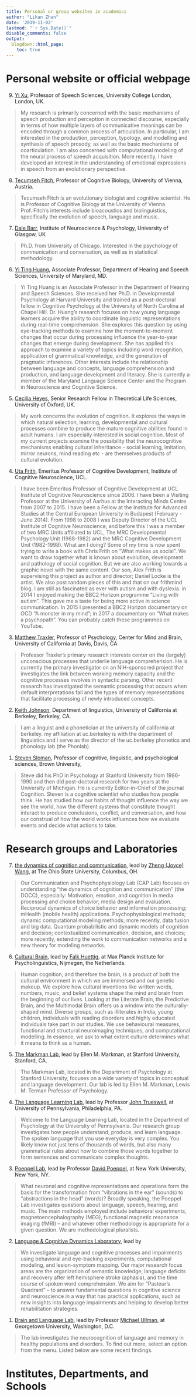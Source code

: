```yaml
---
title: Personal or group websites in academics
author: "Likan Zhan"
date: '2019-11-02'
lastmod: "`r Sys.Date()`"
disable_comments: false
output:
  blogdown::html_page:
    toc: true
---
```


# Personal website or official webpage

9. [Yi Xu](http://www.homepages.ucl.ac.uk/~uclyyix/), Professor of Speech Sciences, University College London, London, UK.

> My research is primarily concerned with the basic mechanisms of speech production and perception in connected discourse, especially in terms of how multiple layers of communicative meanings can be encoded through a common process of articulation. In particular, I am interested in the production, perception, typology, and modelling and synthesis of speech prosody, as well as the basic mechanisms of coarticulation. I am also concerned with computational modeling of the neural process of speech acquisition. More recently, I have developed an interest in the understanding of emotional expressions in speech from an evolutionary perspective.

8. [Tecumseh Fitch](https://homepage.univie.ac.at/tecumseh.fitch/), Professor of Cognitive Biology, University of Vienna, Austria.

> Tecumseh Fitch is an evolutionary biologist and cognitive scientist. He is Professor of Cognitive Biology at the University of Vienna. Prof. Fitch’s interests include bioacoustics and biolinguistics, specifically the evolution of speech, language and music.

7. [Dale Barr](https://www.gla.ac.uk/researchinstitutes/neurosciencepsychology/staff/dalebarr/), Institute of Neuroscience & Psychology, University of Glasgow, UK

> Ph.D. from University of Chicago. Interested in the psychology of communication and conversation, as well as in statistical methodology. 

6. [Yi Ting Huang](https://hesp.umd.edu/facultyprofile/huang/yi-ting), Associate Professor, Department of Hearing and Speech Sciences, University of Maryland, MD.

> Yi Ting Huang is an Associate Professor in the Department of Hearing and Speech Sciences. She received her Ph.D. in Developmental Psychology at Harvard University and trained as a post-doctoral fellow in Cognitive Psychology at the University of North Carolina at Chapel Hill. Dr. Huang’s research focuses on how young language learners acquire the ability to coordinate linguistic representations during real-time comprehension. She explores this question by using eye-tracking methods to examine how the moment-to-moment changes that occur during processing influence the year-to-year changes that emerge during development. She has applied this approach to examine a variety of topics including word recognition, application of grammatical knowledge, and the generation of pragmatic inferences. Other interests include the relationship between language and concepts, language comprehension and production, and language development and literacy.  She is currently a member of the Maryland Language Science Center and the Program in Neuroscience and Cognitive Science.

5. [Cecilia Heyes](http://users.ox.ac.uk/~ascch/index.htm), Senior Research Fellow in Theoretical Life Sciences, University of Oxford, UK.

> My work concerns the evolution of cognition. It explores the ways in which natural selection, learning, developmental and cultural processes combine to produce the mature cognitive abilities found in adult humans. I am especially interested in social cognition. Most of my current projects examine the possibility that the neurocognitive mechanisms enabling cultural inheritance - social learning, imitation, mirror neurons, mind reading etc - are themselves products of cultural evolution.

4. [Uta Frith](https://sites.google.com/site/utafrith/), Emeritus Professor of Cognitive Development, Institute of Cognitive Neuroscience, UCL.

> I have been Emeritus Professor of Cognitive Development at UCL Institute of Cognitive Neuroscience since 2006. I have been a Visiting Professor at the University of Aarhus at the Interacting Minds Centre from 2007 to 2015. I have been a Fellow at the Institute for Advanced Studies at the Central European University in Budapest (February - June 2014). From 1998 to 2008 I was Deputy Director of the UCL Institute of Cognitive Neuroscience, and before this I was a member of two MRC Units affiliated to UCL, The MRC Developmental Psychology Unit (1968-1982) and the MRC Cognitive Development Unit (1982-1998).  What am I doing? Some of my time is now spent trying to write a book with Chris Frith on "What makes us social". We want to draw together what is known about evolution, development and pathology of social cognition. But we are also working towards a graphic novel with the same content. Our son, Alex Frith is supervising this project as author and director; Daniel Locke is the artist. We also post random pieces of this and that on our frithmind blog.  I am still as fascinated as ever with autism and with dyslexia. in 2014 I enjoyed making the BBC2 Horizon programme "Living with autism".  This gave me a taste for being more active in science communication. In 2015 I presented a BBC2 Horizon documentary on OCD "A monster in my mind";  in 2017 a documentary on "What makes a psychopath".  You can probably catch these programmes on YouTube. 

3. [Matthew Traxler](https://psychology.ucdavis.edu/people/traxler), Professor of Psychology, Center for Mind and Brain, University of California at Davis, Davis, CA

> Professor Traxler’s primary research interests center on the (largely) unconscious processes that underlie language comprehension. He is currently the primary investigator on an NIH-sponsored project that investigates the link between working memory capacity and the cognitive processes involves in syntactic parsing. Other recent research has investigated the semantic processing that occurs when default interpretations fail and the types of memory representations that facilitate processing of newly introduced concepts. 

2. [Keith Johnson](http://linguistics.berkeley.edu/~kjohnson/index.html), Department of linguistics, University of California at Berkeley, Berkeley, CA.

> I am a linguist and a phonetician at the university of california at berkeley. my affiliation at uc.berkeley is with the department of linguistics and i serve as the director of the uc.berkeley phonetics and phonology lab (the Phonlab).

1. [Steven Sloman](https://sites.google.com/site/slomanlab/lab-members), Professor of cognitive, linguistic, and psychological sciences, Brown University,

> Steve did his PhD in Psychology at Stanford University from 1986-1990 and then did post-doctoral research for two years at the University of Michigan. He is currently Editor-in-Chief of the journal Cognition. Steven is a cognitive scientist who studies how people think. He has studied how our habits of thought influence the way we see the world, how the different systems that constitute thought interact to produce conclusions, conflict, and conversation, and how our construal of how the world works influences how we evaluate events and decide what actions to take.

# Research groups and Laboratories

7. [the dynamics of cognition and communication](https://www.thedocc.com), lead by [Zheng (Joyce) Wang](https://www.thedocc.com/wp-content/uploads/2018/10/WangCV.pdf), at The Ohio State University, Columbus, OH.

> Our Communication and Psychophysiology Lab (CAP Lab) focuses on understanding “the dynamics of cognition and communication” (the DOCC), especially: Motivation, emotion, and cognition in media processing and choice behavior; media design and evaluation. Reciprocal dynamics of choice behavior and information processing; mHealth (mobile health) applications. Psychophysiological methods; dynamic computational modeling methods; more recently, data fusion and big data. Quantum probabilistic and dynamic models of cognition and decision; contextualized communication, decision, and choices; more recently, extending the work to communication networks and a new theory for modeling networks.


6. [Cultural Brain](https://culturalbrain.org), lead by [Falk Huettig](https://www.mpi.nl/people/huettig-falk), at Max Planck Institute for Psycholinguistics, Nijmegen, the Netherlands. 

> Human cognition, and therefore the brain, is a product of both the cultural environment in which we are immersed and our genetic makeup. We explore how cultural inventions like written words, numbers, music, and belief systems shape the mind and brain from the beginning of our lives. Looking at the Literate Brain, the Predictive Brain, and the Multimodal Brain offers us a window into the culturally-shaped mind. Diverse groups, such as illiterates in India, young children, individuals with reading disorders and highly educated individuals take part in our studies. We use behavioural measures, functional and structural neuroimaging techniques, and computational modelling. In essence, we ask to what extent culture determines what it means to think as a human.

5. [The Markman Lab](http://markmanlab.stanford.edu/index.html), lead by Ellen M. Markman, at Stanford University, Stanford, CA.

> The Markman Lab, located in the Department of Psychology at Stanford University, focuses on a wide variety of topics in conceptual and language development. Our lab is led by Ellen M. Markman, Lewis M. Terman Professor of Psychology.

4. [The Language Learning Lab](http://web.sas.upenn.edu/trueswell-lab/), lead by Professor [John Trueswell](http://web.sas.upenn.edu/trueswell-lab/people/trueswell/), at University of Pennsylvania, Philadelphia, PA. 

> Welcome to the Language Learning Lab, located in the Department of Psychology at the University of Pennsylvania. Our research group investigates how people understand, produce, and learn language. The spoken language that you use everyday is very complex. You likely know not just tens of thousands of words, but also many grammatical rules about how to combine those words together to form sentences and communicate complex thoughts.

3. [Poeppel Lab](https://wp.nyu.edu/poeppellab/), lead by Professor [David Poeppel](http://as.nyu.edu/content/nyu-as/as/faculty/david-poeppel.html), at New York University, New York, NY.

> What neuronal and cognitive representations and operations form the basis for the transformation from “vibrations in the ear” (sounds) to “abstractions in the head” (words)? Broadly speaking, the Poeppel Lab investigates questions about language, speech, hearing, and music. The main methods employed include behavioral experiments, magnetoencephalography (MEG), functional magnetic resonance imaging (fMRI) – and whatever other methodology is appropriate for a given question. We are methodological pluralists.

2. [Language & Cognitive Dynamics Laboratory](http://www.danmirman.org/Home), lead by 

> We investigate language and cognitive processes and impairments using behavioral and eye-tracking experiments, computational modeling, and lesion-symptom mapping. Our major research focus areas are the organization of semantic knowledge, language deficits and recovery after left hemisphere stroke (aphasia), and the time course of spoken word comprehension. We aim for "Pasteur's Quadrant" -- to answer fundamental questions in cognitive science and neuroscience in a way that has practical applications, such as new insights into language impairments and helping to develop better rehabilitation strategies.

1. [Brain and Language Lab](https://brainlang.georgetown.edu), lead by Professor [Michael Ullman](https://georgetown.app.box.com/s/5lrbyhfe5iq07xim1b13t15tjx7m9hyl), at Georgetown University, Washington, D.C.

> The lab investigates the neurocognition of language and memory in healthy populations and disorders. To find out more, select an option from the menu. Listed below are some recent findings. 

# Institutes, Departments, and Schools

